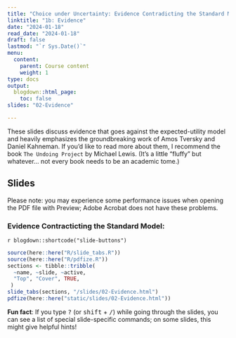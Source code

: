 ```yaml
---
title: "Choice under Uncertainty: Evidence Contradicting the Standard Model"
linktitle: "1b: Evidence"
date: "2024-01-18"
read_date: "2024-01-18"
draft: false
lastmod: "`r Sys.Date()`"
menu:
  content:
    parent: Course content
    weight: 1
type: docs
output:
  blogdown::html_page:
    toc: false
slides: "02-Evidence"

---
```


These slides discuss evidence that goes against the expected-utility model and heavily emphasizes the groundbreaking work of Amos Tversky and Daniel Kahneman. If you'd like to read more about them, I recommend the book `The Undoing Project` by Michael Lewis. (It's a little "fluffy" but whatever... not every book needs to be an academic tome.)

## Slides
 
Please note: you may experience some performance issues when opening the PDF file with Preview; Adobe Acrobat does not have these problems.

### Evidence Contracticting the Standard Model:  

`r blogdown::shortcode("slide-buttons")`

```r
source(here::here("R/slide_tabs.R"))
source(here::here("R/pdfize.R"))
sections <- tibble::tribble(
  ~name, ~slide, ~active,
  "Top", "Cover", TRUE,
 )
slide_tabs(sections, "/slides/02-Evidence.html")
pdfize(here::here("static/slides/02-Evidence.html"))
```


:::fyi
**Fun fact**: If you type <kbd>?</kbd> (or <kbd>shift</kbd> + <kbd>/</kbd>) while going through the slides, you can see a list of special slide-specific commands; on some slides, this might give helpful hints!
:::
